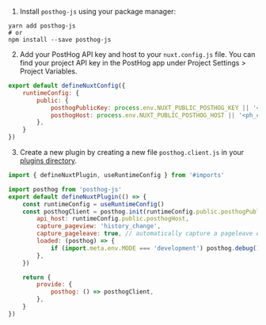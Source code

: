 <!-- Keep in sync with https://github.com/PostHog/posthog-js/tree/main/playground/nuxtjs -->

1. Install `posthog-js` using your package manager:

```shell
yarn add posthog-js
# or
npm install --save posthog-js
```

2. Add your PostHog API key and host to your `nuxt.config.js` file. You can find your project API key in the PostHog app under Project Settings > Project Variables.

```js file=nuxt.config.js
export default defineNuxtConfig({
    runtimeConfig: {
        public: {
            posthogPublicKey: process.env.NUXT_PUBLIC_POSTHOG_KEY || '<ph_project_api_key>',
            posthogHost: process.env.NUXT_PUBLIC_POSTHOG_HOST || '<ph_client_api_host>',
        },
    }
})
```

3. Create a new plugin by creating a new file `posthog.client.js` in your [plugins directory](https://nuxt.com/docs/guide/directory-structure/plugins).

```js file=plugins/posthog.client.js
import { defineNuxtPlugin, useRuntimeConfig } from '#imports'

import posthog from 'posthog-js'
export default defineNuxtPlugin(() => {
    const runtimeConfig = useRuntimeConfig()
    const posthogClient = posthog.init(runtimeConfig.public.posthogPublicKey, {
        api_host: runtimeConfig.public.posthogHost,
        capture_pageview: 'history_change',
        capture_pageleave: true, // automatically capture a pageleave event when the user leaves the site or closes the tab
        loaded: (posthog) => {
            if (import.meta.env.MODE === 'development') posthog.debug()
        },
    })

    return {
        provide: {
            posthog: () => posthogClient,
        },
    }
})

```